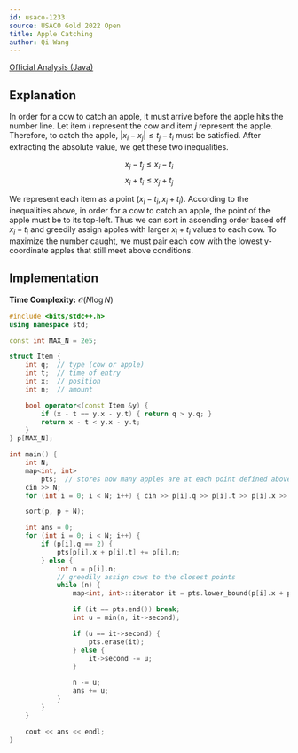 ```yaml
---
id: usaco-1233
source: USACO Gold 2022 Open
title: Apple Catching
author: Qi Wang
---
```


[Official Analysis (Java)](http://www.usaco.org/current/data/sol_prob1_gold_open22.html)

## Explanation

In order for a cow to catch an apple, it must arrive before the apple hits the number line. Let item $i$ represent the cow and
item $j$ represent the apple. Therefore, to catch the apple, $|x_i - x_j| \le t_j - t_i$ must be satisfied. After extracting the
absolute value, we get these two inequalities.

$$
x_j - t_j \le x_i - t_i
$$
$$
x_i + t_i \le x_j + t_j
$$

We represent each item as a point $(x_i - t_i, x_i + t_i)$. According to the inequalities above, in order for a cow to catch an
apple, the point of the apple must be to its top-left. Thus we can sort in ascending order based off $x_i - t_i$ and greedily
assign apples with larger $x_i + t_i$ values to each cow. To maximize the number caught, we must pair each cow with the lowest
y-coordinate apples that still meet above conditions.

## Implementation

**Time Complexity:** $\mathcal{O}(N \log N)$

<LanguageSection>
<CPPSection>

```cpp
#include <bits/stdc++.h>
using namespace std;

const int MAX_N = 2e5;

struct Item {
	int q;  // type (cow or apple)
	int t;  // time of entry
	int x;  // position
	int n;  // amount

	bool operator<(const Item &y) {
		if (x - t == y.x - y.t) { return q > y.q; }
		return x - t < y.x - y.t;
	}
} p[MAX_N];

int main() {
	int N;
	map<int, int>
	    pts;  // stores how many apples are at each point defined above
	cin >> N;
	for (int i = 0; i < N; i++) { cin >> p[i].q >> p[i].t >> p[i].x >> p[i].n; }

	sort(p, p + N);

	int ans = 0;
	for (int i = 0; i < N; i++) {
		if (p[i].q == 2) {
			pts[p[i].x + p[i].t] += p[i].n;
		} else {
			int n = p[i].n;
			// greedily assign cows to the closest points
			while (n) {
				map<int, int>::iterator it = pts.lower_bound(p[i].x + p[i].t);

				if (it == pts.end()) break;
				int u = min(n, it->second);

				if (u == it->second) {
					pts.erase(it);
				} else {
					it->second -= u;
				}

				n -= u;
				ans += u;
			}
		}
	}

	cout << ans << endl;
}
```

</CPPSection>
</LanguageSection>
